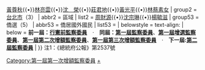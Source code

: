 {{Navbox
| name = 第一屆第一次增額監察委員
| title = {{flagicon|ROC}} [[中華民國|{{fontcolor|white|中華民國}}]][[第一屆監察委員|{{fontcolor|white|第一次增額監察委員}}]]（民國六十二年二月十五日選出）
| titlestyle = background:#0c1c8c; color:#ffffff
| image = [[File:Emblem of Control Yuan.svg|100px]]
| style = width:100%;
| state = {{{state<includeonly>|collapsed</includeonly>}}}
| selected=

| above =  
| group1 = [[臺灣省]]（7）
| abbr1 = 區域
| list1 =
[[李存敬]]{{•}}[[黃尊秋]]{{•}}[[林亮雲]]{{•}}[[沈榮|沈　榮]]{{•}}[[莊君地]]{{•}}[[黃光平]]{{•}}[[林蔡素女]]
| group2 = [[台北市]]（3）
| abbr2 = 區域
| list2 =
[[周財源]]{{•}}[[沈宗琳]]{{•}}[[楊毓滋]]
| group53 = 僑選（5）
| abbr53 = 僑居國外國民
| list53 =
{{Navbox|child
  | groupstyle = text-align:left;
  | liststyle = text-align:left;
  | group1 =第一區（1）
  | list1 =[[李恒連]]
  | group2 =第二區（1）
  | list2 =[[黃耀錦]]
  | group3 =第三區（1）
  | list3 =[[陳烈甫]]
  | group4 =第四區（1）
  | list4 =[[甄庸甫]]
  | group5 =第五區（1）
  | list5 =[[陳作睦]]
}}
| belowstyle = text-align:
| below = '''前一屆：[[Template:行憲前監察委員|行憲前監察委員]]　'''·'''　同屆：[[Template:第一屆監察委員|第一屆監察委員]]'''、'''[[Template:第一屆增選監察委員|第一屆增選監察委員]]'''、'''[[Template:第一屆第二次增額監察委員|第一屆第二次增額監察委員]]'''、'''[[Template:第一屆第三次增額監察委員|第一屆第三次增額監察委員]]　'''·'''　下一屆:[[Template:第二屆監察委員|第二屆監察委員]]'''
| }}
[[Category:第一屆第一次增額監察委員]]
<noinclude>
注1：《總統府公報》第2537號
[[Category:第一屆監察委員|+]]
</noinclude>